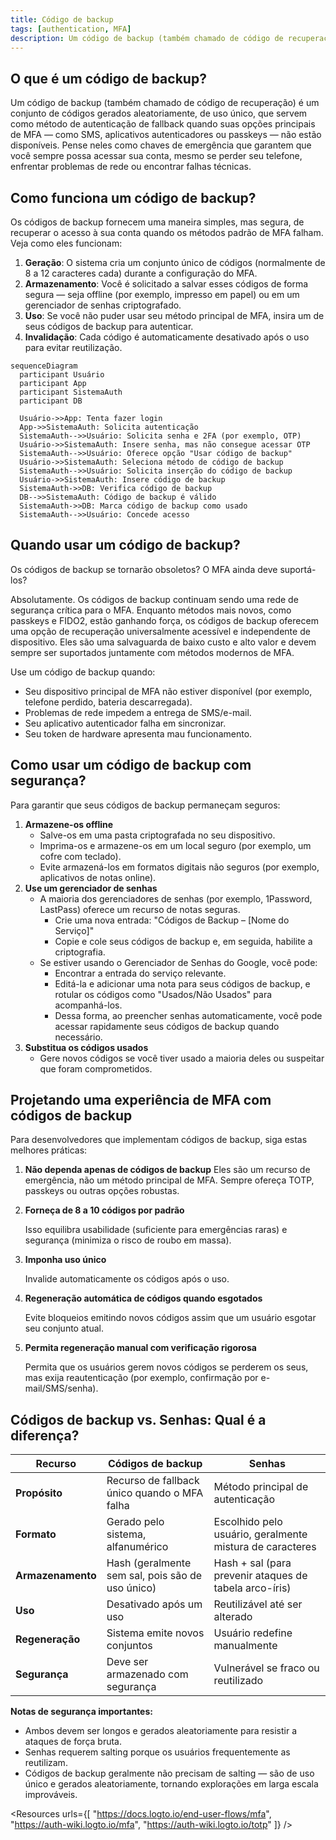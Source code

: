 ```yaml
---
title: Código de backup
tags: [authentication, MFA]
description: Um código de backup (também chamado de código de recuperação) é um conjunto de códigos gerados aleatoriamente, de uso único, que servem como método de autenticação de fallback quando suas opções principais de MFA — como SMS, aplicativos autenticadores ou passkeys — não estão disponíveis.
---
```


## O que é um código de backup?

Um código de backup (também chamado de código de recuperação) é um conjunto de códigos gerados aleatoriamente, de uso único, que servem como método de autenticação de fallback quando suas opções principais de MFA — como SMS, aplicativos autenticadores ou passkeys — não estão disponíveis. Pense neles como chaves de emergência que garantem que você sempre possa acessar sua conta, mesmo se perder seu telefone, enfrentar problemas de rede ou encontrar falhas técnicas.

## Como funciona um código de backup?

Os códigos de backup fornecem uma maneira simples, mas segura, de recuperar o acesso à sua conta quando os métodos padrão de MFA falham. Veja como eles funcionam:

1. **Geração**: O sistema cria um conjunto único de códigos (normalmente de 8 a 12 caracteres cada) durante a configuração do MFA.
2. **Armazenamento**: Você é solicitado a salvar esses códigos de forma segura — seja offline (por exemplo, impresso em papel) ou em um gerenciador de senhas criptografado.
3. **Uso**: Se você não puder usar seu método principal de MFA, insira um de seus códigos de backup para autenticar.
4. **Invalidação**: Cada código é automaticamente desativado após o uso para evitar reutilização.

```mermaid
sequenceDiagram
  participant Usuário
  participant App
  participant SistemaAuth
  participant DB

  Usuário->>App: Tenta fazer login
  App->>SistemaAuth: Solicita autenticação
  SistemaAuth-->>Usuário: Solicita senha e 2FA (por exemplo, OTP)
  Usuário->>SistemaAuth: Insere senha, mas não consegue acessar OTP
  SistemaAuth-->>Usuário: Oferece opção "Usar código de backup"
  Usuário->>SistemaAuth: Seleciona método de código de backup
  SistemaAuth-->>Usuário: Solicita inserção do código de backup
  Usuário->>SistemaAuth: Insere código de backup
  SistemaAuth->>DB: Verifica código de backup
  DB-->>SistemaAuth: Código de backup é válido
  SistemaAuth->>DB: Marca código de backup como usado
  SistemaAuth-->>Usuário: Concede acesso
```

## Quando usar um código de backup?

Os códigos de backup se tornarão obsoletos? O MFA ainda deve suportá-los?

Absolutamente. Os códigos de backup continuam sendo uma rede de segurança crítica para o MFA. Enquanto métodos mais novos, como passkeys e FIDO2, estão ganhando força, os códigos de backup oferecem uma opção de recuperação universalmente acessível e independente de dispositivo. Eles são uma salvaguarda de baixo custo e alto valor e devem sempre ser suportados juntamente com métodos modernos de MFA.

Use um código de backup quando:

- Seu dispositivo principal de MFA não estiver disponível (por exemplo, telefone perdido, bateria descarregada).
- Problemas de rede impedem a entrega de SMS/e-mail.
- Seu aplicativo autenticador falha em sincronizar.
- Seu token de hardware apresenta mau funcionamento.

## Como usar um código de backup com segurança?

Para garantir que seus códigos de backup permaneçam seguros:

1. **Armazene-os offline**
    - Salve-os em uma pasta criptografada no seu dispositivo.
    - Imprima-os e armazene-os em um local seguro (por exemplo, um cofre com teclado).
    - Evite armazená-los em formatos digitais não seguros (por exemplo, aplicativos de notas online).
2. **Use um gerenciador de senhas**
    - A maioria dos gerenciadores de senhas (por exemplo, 1Password, LastPass) oferece um recurso de notas seguras.
        - Crie uma nova entrada: "Códigos de Backup – [Nome do Serviço]"
        - Copie e cole seus códigos de backup e, em seguida, habilite a criptografia.
    - Se estiver usando o Gerenciador de Senhas do Google, você pode:
        - Encontrar a entrada do serviço relevante.
        - Editá-la e adicionar uma nota para seus códigos de backup, e rotular os códigos como "Usados/Não Usados" para acompanhá-los.
        - Dessa forma, ao preencher senhas automaticamente, você pode acessar rapidamente seus códigos de backup quando necessário.
3. **Substitua os códigos usados**
    - Gere novos códigos se você tiver usado a maioria deles ou suspeitar que foram comprometidos.

## Projetando uma experiência de MFA com códigos de backup

Para desenvolvedores que implementam códigos de backup, siga estas melhores práticas:

1. **Não dependa apenas de códigos de backup**
Eles são um recurso de emergência, não um método principal de MFA. Sempre ofereça TOTP, passkeys ou outras opções robustas.
2. **Forneça de 8 a 10 códigos por padrão**
    
    Isso equilibra usabilidade (suficiente para emergências raras) e segurança (minimiza o risco de roubo em massa).
    
3. **Imponha uso único**
    
    Invalide automaticamente os códigos após o uso.
    
4. **Regeneração automática de códigos quando esgotados**
    
    Evite bloqueios emitindo novos códigos assim que um usuário esgotar seu conjunto atual.
    
5. **Permita regeneração manual com verificação rigorosa**
    
    Permita que os usuários gerem novos códigos se perderem os seus, mas exija reautenticação (por exemplo, confirmação por e-mail/SMS/senha).
    

## Códigos de backup vs. Senhas: Qual é a diferença?

| Recurso | Códigos de backup | Senhas |
| --- | --- | --- |
| **Propósito** | Recurso de fallback único quando o MFA falha | Método principal de autenticação |
| **Formato** | Gerado pelo sistema, alfanumérico | Escolhido pelo usuário, geralmente mistura de caracteres |
| **Armazenamento** | Hash (geralmente sem sal, pois são de uso único) | Hash + sal (para prevenir ataques de tabela arco-íris) |
| **Uso** | Desativado após um uso | Reutilizável até ser alterado |
| **Regeneração** | Sistema emite novos conjuntos | Usuário redefine manualmente |
| **Segurança** | Deve ser armazenado com segurança | Vulnerável se fraco ou reutilizado |

**Notas de segurança importantes:**

- Ambos devem ser longos e gerados aleatoriamente para resistir a ataques de força bruta.
- Senhas requerem salting porque os usuários frequentemente as reutilizam.
- Códigos de backup geralmente não precisam de salting — são de uso único e gerados aleatoriamente, tornando explorações em larga escala improváveis.

<Resources
  urls={[
    "https://docs.logto.io/end-user-flows/mfa",
    "https://auth-wiki.logto.io/mfa",
    "https://auth-wiki.logto.io/totp"
  ]}
/>